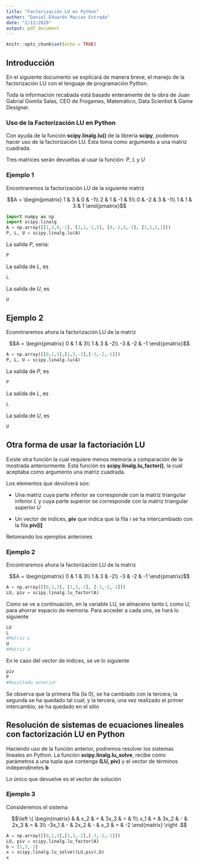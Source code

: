 ```yaml
---
title: "Factorización LU en Python"
author: "Daniel Eduardo Macias Estrada"
date: "2/12/2020"
output: pdf_document
---
```


```r
knitr::opts_chunk$set(echo = TRUE)
```

## Introducción

En el siguiente documento se explicará de manera breve, el manejo de la factorización LU con el lenguaje de programación Python.

Toda la información recabada está basado enteramente de la obra de Juan Gabrial Gomila Salas, CEO de Frogames, Matemático, Data Scientist & Game Designer.

### Uso de la Factorización LU en Python

Con ayuda de la función **scipy.linalg.lu()** de la libreria **scipy**, podemos hacer uso de la factorización LU. Ésta toma como argumento a una matriz cuadrada.

Tres matrices serán devueltas al usar la función: $P$, $L$ y $U$

### Ejemplo 1
Encontraremos la factorización LU de la siguiente matriz

$$A = \begin{pmatrix}
1 & 3 & 0 & -1\\
2 & 1 & -1 & 5\\
0 & -2 & 3 & -1\\
1 & 1 & 3 & 1
\end{pmatrix}$$

```python
import numpy as np
import scipy.linalg
A = np.array([[1,3,0,-1], [2,1,-1,5], [0,-2,3,-1], [1,1,3,1]])
P, L, U = scipy.linalg.lu(A)
```

La salida $P$, sería:

```python
P
```

La salida de $L$, es

```python
L
```

La salida de $U$, es

```python
U
```

## Ejemplo 2

Econntraremos ahora la factorización LU de la matriz

$$A = \begin{pmatrix}
0 & 1 & 3\\
1 & 3 & -2\\
-3 & -2 & -1
\end{pmatrix}$$

```python
A = np.array([[0,1,3],[1,3,-2],[-3,-2,-1]])
P, L, U = scipy.linalg.lu(A)
```

La salida de $P$, es

```python
P
```

La salida de $L$, es

```python
L
```

La salida de $U$, es

```python
U
```

## Otra forma de usar la factoriación LU

Existe otra función la cual requiere menos memoria a comparación de la mostrada anteriormente. Está función es **scipy.linalg.lu_factor()**, la cual aceptaba como argumento una matriz cuadrada.

Los elementos que devolverá son:

* Una matriz cuya parte inferior se corresponde con la matriz triangular inferior $L$ y cuya parte superior se corresponde con la matriz triangular superior $U$

* Un vector de índices, **piv** que indica que la fila $i$ se ha intercambiado con la fila **piv[i]**

Retomando los ejemplos anteriores

### Ejemplo 2

Encontraremos ahora la factorización LU de la matriz

$$A = \begin{pmatrix}
0 & 1 & 3\\
1 & 3 & -2\\
-3 & -2 & -1
\end{pmatrix}$$

```python
A = np.array([[0,1,3], [1,3,-2], [-3,-2,-1]])
LU, piv = scipy.linalg.lu_factor(A)
```

Como se ve a continuación, en la variable LU, se almaceno tanto L como U, para ahorrar espacio de memoria. Para acceder a cada uno, se hará lo siguiente

```python
LU
L
#Matriz L
U
#Matriz U
```

En le caso del vector de indices, se ve lo siguiente

```python
piv
P
#Resultado anterior
```

Se observa que la primera fila (la 0), se ha cambiado con la tercera; la segunda se ha quedado tal cual; y la tercera, una vez realizado el primer intercambio, se ha quedado en el sitio

## Resolución de sistemas de ecuaciones lineales con factorización LU en Python

Haciendo uso de la función anterior, podremos resolver los sistemas lineales en Python. La función **scipy.linalg.lu_solve**, recibe como parámetros a una tupla que contenga **(LU, piv)** y el vector de términos independinetes **b**

Lo único que devuelve es el vector de solución

### Ejemplo 3

Consideremos el sistema

$$\left \{ \begin{matrix}
 & & x_2 & + & 3x_3 & = & 1\\
 x_1 & + & 3x_2 & - & 2x_3 & = & 3\\
 -3x_1 & - & 2x_2 & - & x_3 & = & -2
\end{matrix} \right .$$

```python
A = np.array([[0,1,3],[1,3,-2],[-3,-2,-1]])
LU, piv = scipy.linalg.lu_factor(A)
b = [1,3,-2]
x = scipy.linalg.lu_solve((LU,piv),b)
x
```
 
